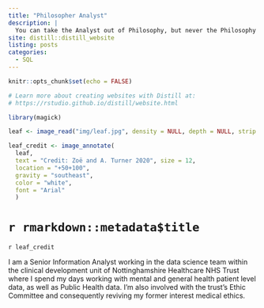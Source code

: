 ```yaml
---
title: "Philosopher Analyst"
description: |
  You can take the Analyst out of Philosophy, but never the Philosophy out of the Analyst
site: distill::distill_website
listing: posts
categories:
  - SQL
---
```


```r
knitr::opts_chunk$set(echo = FALSE)

# Learn more about creating websites with Distill at:
# https://rstudio.github.io/distill/website.html

library(magick)

leaf <- image_read("img/leaf.jpg", density = NULL, depth = NULL, strip = FALSE)

leaf_credit <- image_annotate(
  leaf, 
  text = "Credit: Zoë and A. Turner 2020", size = 12, 
  location = "+50+100",
  gravity = "southeast",
  color = "white",
  font = "Arial"
  )

```

# `r rmarkdown::metadata$title`

`r leaf_credit`

I am a Senior Information Analyst working in the data science team within the clinical development unit of Nottinghamshire Healthcare NHS Trust where I spend my days working with mental and general health patient level data, as well as Public Health data. I'm also involved with the trust's Ethic Committee and consequently reviving my former interest medical ethics.

